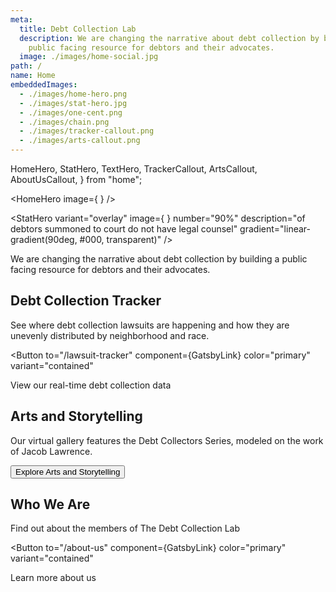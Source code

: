 ```yaml
---
meta:
  title: Debt Collection Lab
  description: We are changing the narrative about debt collection by building a
    public facing resource for debtors and their advocates.
  image: ./images/home-social.jpg
path: /
name: Home
embeddedImages:
  - ./images/home-hero.png
  - ./images/stat-hero.jpg
  - ./images/one-cent.png
  - ./images/chain.png
  - ./images/tracker-callout.png
  - ./images/arts-callout.png
---
```


  HomeHero,
  StatHero,
  TextHero,
  TrackerCallout,
  ArtsCallout,
  AboutUsCallout,
} from "home";

<HomeHero
  image={
    <GatsbyImage
      width={500}
      alt="photo of people walking with long shadows following them"
      image={getImage(props.localImages[0])}
    />
  }
/>

<StatHero
  variant="overlay"
  image={
    <GatsbyImage
      alt="a court room official handing a document to a defendant"
      image={getImage(props.localImages[1])}
    />
  }
  number="90%"
  description="of debtors summoned to court do not have legal counsel"
  gradient="linear-gradient(90deg, #000, transparent)"
/>

<TextHero>

We are changing the narrative about debt collection by building a public facing resource for debtors and their advocates.

<GatsbyImage
  className="cent"
  width={100}
  alt="penny with Abraham Lincoln's head"
  image={getImage(props.localImages[2])}
/>

<GatsbyImage
  className="chain"
  width={265}
  alt="ball and chain"
  image={getImage(props.localImages[3])}
/>

</TextHero>

<TrackerCallout>

## Debt Collection Tracker

See where debt collection lawsuits are happening and how they are unevenly distributed by neighborhood and race.

<Button
  to="/lawsuit-tracker"
  component={GatsbyLink}
  color="primary"
  variant="contained"
>
  View our real-time debt collection data
</Button>

<GatsbyImage
  className="tracker-bg"
  width={480}
  alt="sparklines for various counties available in the debt collection tracker"
  image={getImage(props.localImages[4])}
/>

</TrackerCallout>

<ArtsCallout>

## Arts and Storytelling

Our virtual gallery features the Debt Collectors Series, modeled on the work of Jacob Lawrence.

<Button to="/arts-and-storytelling" component={GatsbyLink} color="primary">
  Explore Arts and Storytelling
</Button>

<GatsbyImage
  className="arts-bg"
  width={480}
  alt="sparklines for various counties available in the debt collection tracker"
  image={getImage(props.localImages[5])}
/>

</ArtsCallout>

<AboutUsCallout>

## Who We Are

Find out about the members of The Debt Collection Lab

<Button
  to="/about-us"
  component={GatsbyLink}
  color="primary"
  variant="contained"
>
  Learn more about us
</Button>

</AboutUsCallout>
